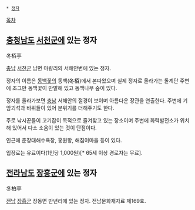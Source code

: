  * [[정자]]

[[목차]] 
== [[충청남도]] [[서천]]군에 있는 정자 == 
冬栢亭

[[충남]] [[서천]]군 남면 마량리의 서해안변에 있는 정자.

정자의 이름은 [[동백꽃]]의 동백(冬栢)에서 본따왔으며 실제 정자로 올라가는 돌계단 주변에 조그만 동백꽃이 만발해 있고 동백나무 숲이 있다. 

정자를 올라가보면 [[충남]] 서해안의 절경이 보이며 아름다운 장관을 연출한다. 주변에 기암괴석과 바위들이 있어 분위기를 더해주기도 한다. 

주로 낚시꾼들이 고기잡이 목적으로 즐겨찾고 있는 장소이며 주변에 화력발전소가 위치해 있어서 다소 소음이 있는 것이 단점이다. 

인근에 춘장대해수욕장, 홍원항, 해짐이마을 등이 있다. 

입장료는 유료이다(1인당 1,000원)[* 65세 이상 경로자는 무료].

== [[전라남도]] [[장흥]]군에 있는 정자 == 
冬柏亭
 
[[전남]] [[장흥]]군 장동면 만년리에 있는 정자. 전남문화재자료 제169호. 

